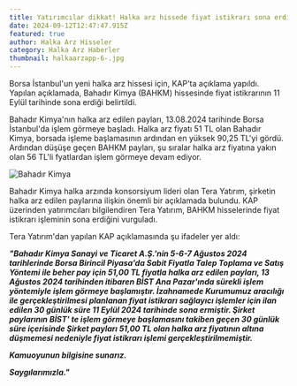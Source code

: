 ```yaml
---
title: Yatırımcılar dikkat! Halka arz hissede fiyat istikrarı sona erdi!
date: 2024-09-12T12:47:47.915Z
featured: true
author: Halka Arz Hisseler
category: Halka Arz Haberler
thumbnail: halkaarzapp-6-.jpg
---
```

Borsa İstanbul'un yeni halka arz hissesi için, KAP'ta açıklama yapıldı. Yapılan açıklamada, Bahadır Kimya (BAHKM) hissesinde fiyat istikrarının 11 Eylül tarihinde sona erdiği belirtildi.

Bahadır Kimya'nın halka arz edilen payları, 13.08.2024 tarihinde Borsa İstanbul'da işlem görmeye başladı. Halka arz fiyatı 51 TL olan Bahadır Kimya, borsada işleme başlamasının ardından en yüksek 90,25 TL'yi gördü. Ardından düşüşe geçen BAHKM payları, şu sıralar halka arz fiyatına yakın olan 56 TL'li fyatlardan işlem görmeye devam ediyor.

![Bahadır Kimya](halkaarzapp23-2-.jpg "Bahadır Kimya")

Bahadır Kimya halka arzında konsorsiyum lideri olan Tera Yatırım, şirketin halka arz edilen paylarına ilişkin önemli bir açıklamada bulundu. KAP üzerinden yatırımcıları bilgilendiren Tera Yatırım, BAHKM hisselerinde fiyat istikrarı işleminin sona erdiğini vurguladı.

Tera Yatırım'dan yapılan KAP açıklamasında şu ifadeler yer aldı:

***"Bahadır Kimya Sanayi ve Ticaret A.Ş.'nin 5-6-7 Ağustos 2024 tarihlerinde Borsa Birincil Piyasa'da Sabit Fiyatla Talep Toplama ve Satış Yöntemi ile beher pay için 51,00 TL fiyatla halka arz edilen payları, 13 Ağustos 2024 tarihinden itibaren BİST Ana Pazar'ında sürekli işlem yöntemiyle işlem görmeye başlamıştır. İzahnamede Kurumumuz aracılığı ile gerçekleştirilmesi planlanan fiyat istikrarı sağlayıcı işlemler için ilan edilen 30 günlük süre 11 Eylül 2024 tarihinde sona ermiştir. Şirket paylarının BİST' te işlem görmeye başlamasını takiben geçen 30 günlük süre içerisinde Şirket payları 51,00 TL olan halka arz fiyatının altına düşmemesi nedeniyle fiyat istikrarı işlemi gerçekleştirilmemiştir.***

***Kamuoyunun bilgisine sunarız.***

***Saygılarımızla."***